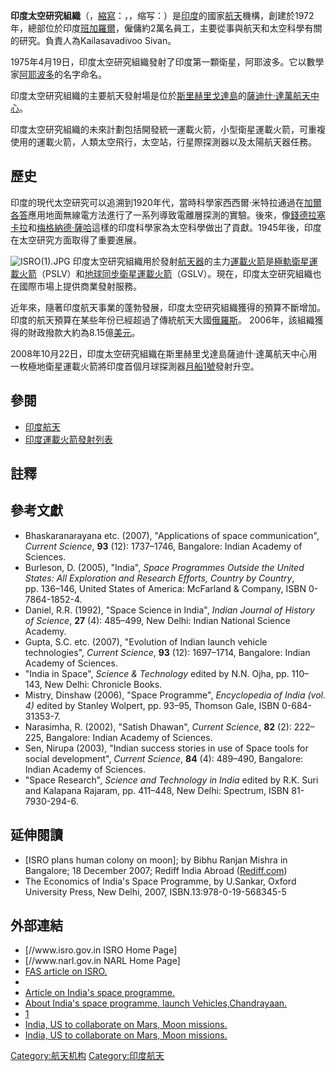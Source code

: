{{NoteTA
|G1=Aero
|G2=天文
|G3=Rocket
|G4=unit
}}
{{Infobox Space Agency
|name           = 印度太空研究組織
|native_name    = {{Lang|en|Indian Space Research Organisation}}<br />{{Lang|hi|भारतीय अन्तरिक्ष अनुसंधान संगठन}}
|image          = isro-logo.jpg
|caption        = 
|size           = 
|owner          = [[印度|印度]]
|established    = 1969年8月15日
|headquarters   = [[印度|印度]] [[班加羅爾|班加羅爾]]
|spaceport      = [[薩迪什·達萬航天中心|薩迪什·達萬航天中心]]
|motto          = 
|administrator  = Kailasavadivoo Sivan
|undersecretary = 
|budget         = {{INRConvert|6600|c}} <small>(2010-11)</small><ref>http://www.spacenews.com/civil/110301-indian-space-budget-boost.html</ref>
|language       = 
|URL            = [//www.isro.gov.in isro.gov.in]
|seal           = 
|seal_cap       = 
|seal_size      = 
}}

'''印度太空研究組織'''（{{Lang-en|the Indian Space Research Organisation}}，[[縮寫|縮寫]]：{{Lang|en|ISRO}}，{{Lang-hi|भारतीय अन्तरिक्ष अनुसंधान संगठन}}，缩写：{{Lang|hi|इसरो}}）是[[印度|印度]]的國家[[航天|航天]]機構，創建於1972年，總部位於印度[[班加羅爾|班加羅爾]]，僱傭約2萬名員工，主要從事與航天和太空科學有關的研究。負責人為Kailasavadivoo Sivan。

1975年4月19日，印度太空研究組織發射了印度第一顆衛星，阿耶波多。它以數學家[[阿耶波多|阿耶波多]]的名字命名。

印度太空研究組織的主要航天發射場是位於[[斯里赫里戈達島|斯里赫里戈達島]]的[[薩迪什·達萬航天中心|薩迪什·達萬航天中心]]。

印度太空研究組織的未來計劃包括開發統一運載火箭，小型衛星運載火箭，可重複使用的運載火箭，人類太空飛行，太空站，行星際探測器以及太陽航天器任務。

== 歷史 ==
印度的現代太空研究可以追溯到1920年代，當時科學家西西爾·米特拉通過在[[加爾各答|加爾各答]]應用地面無線電方法進行了一系列導致電離層探測的實驗。後來，像[[錢德拉塞卡拉|錢德拉塞卡拉]]和[[梅格納德·薩哈|梅格納德·薩哈]]這樣的印度科學家為太空科學做出了貢獻。1945年後，印度在太空研究方面取得了重要進展。

[[File:ISRO(1).JPG|thumb]]
印度太空研究組織用於發射[[航天器|航天器]]的主力[[運載火箭|運載火箭]]是[[極軌衛星運載火箭|極軌衛星運載火箭]]（PSLV）和[[地球同步衛星運載火箭|地球同步衛星運載火箭]]（GSLV）。現在，印度太空研究組織也在國際市場上提供商業發射服務。

近年來，隨著印度航天事業的蓬勃發展，印度太空研究組織獲得的預算不斷增加。印度的航天預算在某些年份已經超過了傳統航天大國[[俄羅斯|俄羅斯]]。 2006年，該組織獲得的財政撥款大約為8.15億[[美元|美元]]。

2008年10月22日，印度太空研究組織在斯里赫里戈達島薩迪什·達萬航天中心用一枚極地衛星運載火箭將印度首個月球探測器[[月船1號|月船1號]]發射升空。

== 參閱 ==
* [[印度航天|印度航天]]
* [[印度運載火箭發射列表|印度運載火箭發射列表]]

==註釋==
{{reflist}}

==參考文獻==
{{Refbegin|2}}
* Bhaskaranarayana etc. (2007), "Applications of space communication", ''Current Science'', '''93''' (12): 1737–1746, Bangalore: Indian Academy of Sciences.
* Burleson, D. (2005), "India", ''Space Programmes Outside the United States: All Exploration and Research Efforts, Country by Country'', pp. 136–146, United States of America: McFarland & Company, ISBN 0-7864-1852-4.
* Daniel, R.R. (1992), "Space Science in India", ''Indian Journal of History of Science'', '''27''' (4): 485–499, New Delhi: Indian National Science Academy.
* Gupta, S.C. etc. (2007), "Evolution of Indian launch vehicle technologies", ''Current Science'', '''93''' (12): 1697–1714, Bangalore: Indian Academy of Sciences.
* "India in Space", ''Science & Technology'' edited by N.N. Ojha, pp. 110–143, New Delhi: Chronicle Books.
* Mistry, Dinshaw (2006), "Space Programme", ''Encyclopedia of India (vol. 4)'' edited by Stanley Wolpert, pp. 93–95, Thomson Gale, ISBN 0-684-31353-7.
* Narasimha, R. (2002), "Satish Dhawan", ''Current Science'', '''82''' (2): 222–225, Bangalore: Indian Academy of Sciences.
* Sen, Nirupa (2003), "Indian success stories in use of Space tools for social development", ''Current Science'', '''84''' (4): 489–490, Bangalore: Indian Academy of Sciences.
* "Space Research", ''Science and Technology in India'' edited by R.K. Suri and Kalapana Rajaram, pp. 411–448, New Delhi: Spectrum, ISBN 81-7930-294-6.
{{Refend}}

==延伸閱讀==
{{refbegin}}
* [ISRO plans human colony on moon]; by Bibhu Ranjan Mishra in Bangalore; 18 December 2007; Rediff India Abroad ([[Rediff.com|Rediff.com]])
* The Economics of India's Space Programme, by U.Sankar, Oxford University Press, New Delhi, 2007, ISBN.13:978-0-19-568345-5
{{refend}}

==外部連結==
{{Commons category|Space program of India}}
* [//www.isro.gov.in ISRO Home Page]
* [//www.narl.gov.in NARL Home Page]
* [http://www.fas.org/spp/guide/india/agency/isro.html FAS article on ISRO.] {{Wayback|url=http://www.fas.org/spp/guide/india/agency/isro.html |date=20160811055845 }}
* {{Twitter|ISRO_India |ISRO }}
* [https://web.archive.org/web/20100530022836/http://www.indianembassy.org/dydemo/science.htm Article on India's space programme.]
* [https://web.archive.org/web/20100925113351/http://dilipkumar.in/india/space.php About India's space programme, launch Vehicles,Chandrayaan.]
*[http://indiandefenceboard.com/threads/isro-news-and-events.1676/page-2#post-15063] {{Wayback|url=http://indiandefenceboard.com/threads/isro-news-and-events.1676/page-2#post-15063 |date=20210106141939 }}
* [http://www.americanbazaaronline.com/2013/03/24/india-us-to-collaborate-on-mars-moon-missions/ India, US to collaborate on Mars, Moon missions.] {{Wayback|url=http://www.americanbazaaronline.com/2013/03/24/india-us-to-collaborate-on-mars-moon-missions/ |date=20200511182202 }}
* [http://www.americanbazaaronline.com/2013/03/24/india-us-to-collaborate-on-mars-moon-missions/ India, US to collaborate on Mars, Moon missions.] {{Wayback|url=http://www.americanbazaaronline.com/2013/03/24/india-us-to-collaborate-on-mars-moon-missions/ |date=20200511182202 }}

{{航天}}
{{印度太空计划}}
{{航天機構}}
{{IRNSS satellites}}

{{Authority control}}
[[Category:航天机构|Category:航天机构]]
[[Category:印度航天|Category:印度航天]]